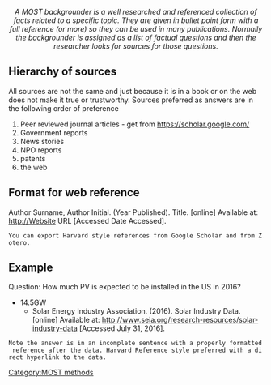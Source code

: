 {{MOST}}


<center>''A MOST backgrounder is a well researched and referenced collection of facts related to a specific topic. They are given in bullet point form with a full reference (or more) so they can be used in many publications. Normally the backgrounder is assigned as a list of factual questions and then the researcher looks for sources for those questions. ''</center>

==Hierarchy of sources==
All sources are not the same and just because it is in a book or on the web does not make it true or trustworthy. Sources preferred as answers are in the following order of preference
# Peer reviewed journal articles - get from https://scholar.google.com/
# Government reports
# News stories
# NPO reports
# patents
# the web

==Format for web reference==
Author Surname, Author Initial. (Year Published). Title. [online] Available at: http://Website URL [Accessed Date Accessed].
 You can export Harvard style references from Google Scholar and from Zotero.

==Example==
Question: How much PV is expected to be installed in the US in 2016?
* 14.5GW 
** Solar Energy Industry Association. (2016). Solar Industry Data. [online] Available at: http://www.seia.org/research-resources/solar-industry-data [Accessed July 31, 2016].

 Note the answer is in an incomplete sentence with a properly formatted reference after the data. Harvard Reference style preferred with a direct hyperlink to the data.


[[Category:MOST methods]]